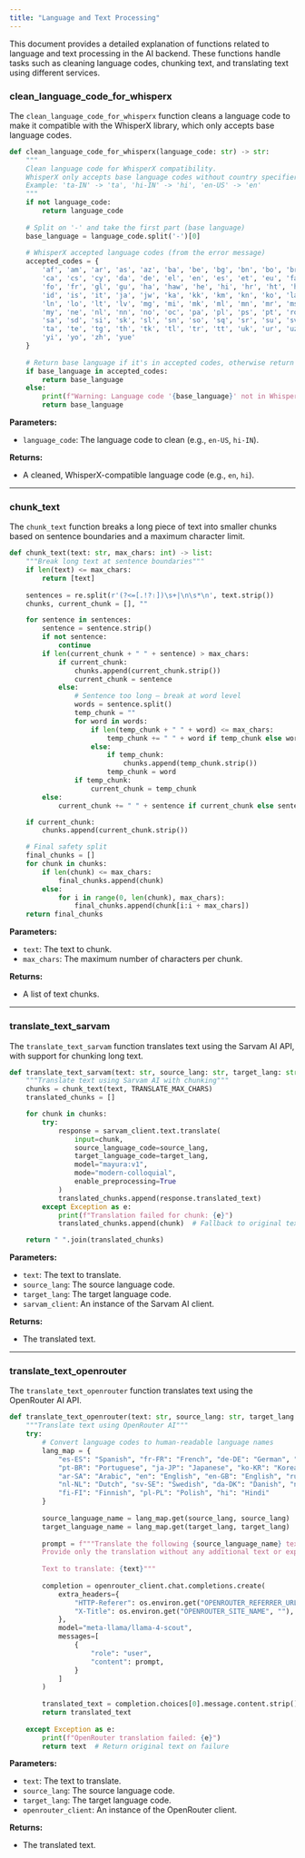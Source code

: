 ```yaml
---
title: "Language and Text Processing"
---
```


This document provides a detailed explanation of functions related to language and text processing in the AI backend. These functions handle tasks such as cleaning language codes, chunking text, and translating text using different services.

### clean_language_code_for_whisperx

The `clean_language_code_for_whisperx` function cleans a language code to make it compatible with the WhisperX library, which only accepts base language codes.

```python
def clean_language_code_for_whisperx(language_code: str) -> str:
    """
    Clean language code for WhisperX compatibility.
    WhisperX only accepts base language codes without country specifiers.
    Example: 'ta-IN' -> 'ta', 'hi-IN' -> 'hi', 'en-US' -> 'en'
    """
    if not language_code:
        return language_code
    
    # Split on '-' and take the first part (base language)
    base_language = language_code.split('-')[0]
    
    # WhisperX accepted language codes (from the error message)
    accepted_codes = {
        'af', 'am', 'ar', 'as', 'az', 'ba', 'be', 'bg', 'bn', 'bo', 'br', 'bs', 
        'ca', 'cs', 'cy', 'da', 'de', 'el', 'en', 'es', 'et', 'eu', 'fa', 'fi', 
        'fo', 'fr', 'gl', 'gu', 'ha', 'haw', 'he', 'hi', 'hr', 'ht', 'hu', 'hy', 
        'id', 'is', 'it', 'ja', 'jw', 'ka', 'kk', 'km', 'kn', 'ko', 'la', 'lb', 
        'ln', 'lo', 'lt', 'lv', 'mg', 'mi', 'mk', 'ml', 'mn', 'mr', 'ms', 'mt', 
        'my', 'ne', 'nl', 'nn', 'no', 'oc', 'pa', 'pl', 'ps', 'pt', 'ro', 'ru', 
        'sa', 'sd', 'si', 'sk', 'sl', 'sn', 'so', 'sq', 'sr', 'su', 'sv', 'sw', 
        'ta', 'te', 'tg', 'th', 'tk', 'tl', 'tr', 'tt', 'uk', 'ur', 'uz', 'vi', 
        'yi', 'yo', 'zh', 'yue'
    }
    
    # Return base language if it's in accepted codes, otherwise return original
    if base_language in accepted_codes:
        return base_language
    else:
        print(f"Warning: Language code '{base_language}' not in WhisperX accepted codes, using as-is")
        return base_language
```

**Parameters:**
- `language_code`: The language code to clean (e.g., `en-US`, `hi-IN`).

**Returns:**
- A cleaned, WhisperX-compatible language code (e.g., `en`, `hi`).

---

### chunk_text

The `chunk_text` function breaks a long piece of text into smaller chunks based on sentence boundaries and a maximum character limit.

```python
def chunk_text(text: str, max_chars: int) -> list:
    """Break long text at sentence boundaries"""
    if len(text) <= max_chars:
        return [text]
    
    sentences = re.split(r'(?<=[.!?।])\s+|\n\s*\n', text.strip())
    chunks, current_chunk = [], ""

    for sentence in sentences:
        sentence = sentence.strip()
        if not sentence:
            continue
        if len(current_chunk + " " + sentence) > max_chars:
            if current_chunk:
                chunks.append(current_chunk.strip())
                current_chunk = sentence
            else:
                # Sentence too long — break at word level
                words = sentence.split()
                temp_chunk = ""
                for word in words:
                    if len(temp_chunk + " " + word) <= max_chars:
                        temp_chunk += " " + word if temp_chunk else word
                    else:
                        if temp_chunk:
                            chunks.append(temp_chunk.strip())
                        temp_chunk = word
                if temp_chunk:
                    current_chunk = temp_chunk
        else:
            current_chunk += " " + sentence if current_chunk else sentence

    if current_chunk:
        chunks.append(current_chunk.strip())

    # Final safety split
    final_chunks = []
    for chunk in chunks:
        if len(chunk) <= max_chars:
            final_chunks.append(chunk)
        else:
            for i in range(0, len(chunk), max_chars):
                final_chunks.append(chunk[i:i + max_chars])
    return final_chunks
```

**Parameters:**
- `text`: The text to chunk.
- `max_chars`: The maximum number of characters per chunk.

**Returns:**
- A list of text chunks.

---

### translate_text_sarvam

The `translate_text_sarvam` function translates text using the Sarvam AI API, with support for chunking long text.

```python
def translate_text_sarvam(text: str, source_lang: str, target_lang: str, sarvam_client) -> str:
    """Translate text using Sarvam AI with chunking"""
    chunks = chunk_text(text, TRANSLATE_MAX_CHARS)
    translated_chunks = []

    for chunk in chunks:
        try:
            response = sarvam_client.text.translate(
                input=chunk,
                source_language_code=source_lang,
                target_language_code=target_lang,
                model="mayura:v1",
                mode="modern-colloquial",
                enable_preprocessing=True
            )
            translated_chunks.append(response.translated_text)
        except Exception as e:
            print(f"Translation failed for chunk: {e}")
            translated_chunks.append(chunk)  # Fallback to original text

    return " ".join(translated_chunks)
```

**Parameters:**
- `text`: The text to translate.
- `source_lang`: The source language code.
- `target_lang`: The target language code.
- `sarvam_client`: An instance of the Sarvam AI client.

**Returns:**
- The translated text.

---

### translate_text_openrouter

The `translate_text_openrouter` function translates text using the OpenRouter AI API.

```python
def translate_text_openrouter(text: str, source_lang: str, target_lang: str, openrouter_client) -> str:
    """Translate text using OpenRouter AI"""
    try:
        # Convert language codes to human-readable language names
        lang_map = {
            "es-ES": "Spanish", "fr-FR": "French", "de-DE": "German", "it-IT": "Italian",
            "pt-BR": "Portuguese", "ja-JP": "Japanese", "ko-KR": "Korean", "zh-CN": "Chinese",
            "ar-SA": "Arabic", "en": "English", "en-GB": "English", "ru-RU": "Russian",
            "nl-NL": "Dutch", "sv-SE": "Swedish", "da-DK": "Danish", "no-NO": "Norwegian",
            "fi-FI": "Finnish", "pl-PL": "Polish", "hi": "Hindi"
        }
        
        source_language_name = lang_map.get(source_lang, source_lang)
        target_language_name = lang_map.get(target_lang, target_lang)
        
        prompt = f"""Translate the following {source_language_name} text to {target_language_name}.
        Provide only the translation without any additional text or explanation.
        
        Text to translate: {text}"""
        
        completion = openrouter_client.chat.completions.create(
            extra_headers={
                "HTTP-Referer": os.environ.get("OPENROUTER_REFERRER_URL", ""),
                "X-Title": os.environ.get("OPENROUTER_SITE_NAME", ""),
            },
            model="meta-llama/llama-4-scout",
            messages=[
                {
                    "role": "user",
                    "content": prompt,
                }
            ]
        )
        
        translated_text = completion.choices[0].message.content.strip()
        return translated_text
        
    except Exception as e:
        print(f"OpenRouter translation failed: {e}")
        return text  # Return original text on failure
```

**Parameters:**
- `text`: The text to translate.
- `source_lang`: The source language code.
- `target_lang`: The target language code.
- `openrouter_client`: An instance of the OpenRouter client.

**Returns:**
- The translated text.
